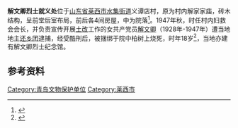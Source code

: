 {{文物保护单位
| 级别 = 省级
| 省区市 = 山东省
| 图片 = 
| 名称 = 解文卿烈士就义处
| 编号 = 3-275
| 分类 = 近现代重要史迹及代表性建筑
| 时代 = 1947年
| 所在 = [[莱西市|莱西市]][[水集街道|水集街道]]义谭店村
| 登录 = 2006年
}}
'''解文卿烈士就义处'''位于[[山东省|山东省]][[莱西市|莱西市]][[水集街道|水集街道]]义谭店村，原为村内解家家庙，砖木结构，呈前堂后室布局，前后各4间房屋，中为院落<ref>{{cite web|url=http://www.qingdaochina.org/culture/wenwu/tou11.htm|title=《国家、省、市级文物保护单位》|accessdate=2010-01-16|work=|publisher=青岛之窗|deadurl=yes|archiveurl=https://web.archive.org/web/20071008215714/http://www.qingdaochina.org/culture/wenwu/tou11.htm|archivedate=2007-10-08}}</ref>。1947年秋，时任村内妇救会会长，并负责宣传开展[[土地改革运动|土改]]工作的女共产党员[[解文卿|解文卿]]（1928年-1947年）遭当地地主[[还乡团|还乡团]]逮捕，经受酷刑后，被捆绑于院中柏树上烧死，时年18岁<ref>{{cite web |url=http://laixi.qdda.gov.cn/regionslxjob.do?method=preview&id=12514461796871683001&areaid=|title=《优秀共产党员解文卿烈士》|accessdate=2010-01-16|work=|publisher=莱西市档案信息网}}</ref>，当地亦建有解文卿烈士纪念馆。

== 参考资料 ==
{{reflist|2}}

{{青岛市境内的山东省文物保护单位}}
{{青岛小作品}}
[[Category:青岛文物保护单位|Category:青岛文物保护单位]]
[[Category:莱西市|Category:莱西市]]